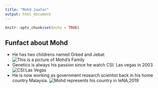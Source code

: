 ```yaml
---
title: "Mohd Jaafar"
output: html_document
---
```


```r
knitr::opts_chunk$set(echo = TRUE)
```

## Funfact about Mohd
* He has two childrens named Orked and Jebat
![This is a picture of Mohd's Family](C:\Users\azwan\OneDrive\Desktop\Fall 2020\NTRES6940\Family.jpg)
* Genetics is always his passion since he watch CSI: Las vegas in 2003
![CSI:Las Vegas](https://encrypted-tbn0.gstatic.com/images?q=tbn%3AANd9GcQ-VINySx7ZG9pqRhzgws1V0X3LtbqXcHttDg&usqp=CAU)
* He is now working as government research scientist back in his home country Malaysia.
![Mohd represents his country in IeNA,2019](C:\Users\azwan\OneDrive\Desktop\Fall 2020\NTRES6940\Malaysia.jpg)